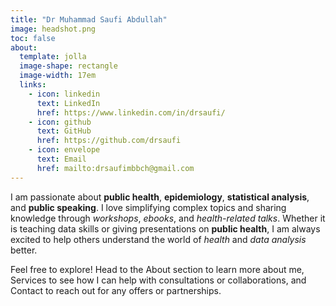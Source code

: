 ```yaml
---
title: "Dr Muhammad Saufi Abdullah"
image: headshot.png
toc: false
about: 
  template: jolla
  image-shape: rectangle
  image-width: 17em
  links:
    - icon: linkedin
      text: LinkedIn
      href: https://www.linkedin.com/in/drsaufi/
    - icon: github
      text: GitHub
      href: https://github.com/drsaufi
    - icon: envelope
      text: Email
      href: mailto:drsaufimbbch@gmail.com
---
```


I am passionate about **public health**, **epidemiology**, **statistical analysis**, and **public speaking**. I love simplifying complex topics and sharing knowledge through *workshops*, *ebooks*, and *health-related talks*. Whether it is teaching data skills or giving presentations on **public health**, I am always excited to help others understand the world of *health* and *data analysis* better.

Feel free to explore! Head to the About section to learn more about me, Services to see how I can help with consultations or collaborations, and Contact to reach out for any offers or partnerships.
